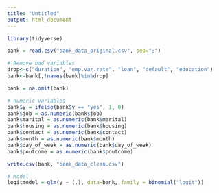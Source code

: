 ---
title: "Untitled"
output: html_document
---

```{r}
library(tidyverse)
```

```{r}
bank = read.csv("bank_data_original.csv", sep=";")
```

```{r}
# Remove bad variables
drop<-c("duration", "emp.var.rate", "loan", "default", "education")
bank<-bank[,!names(bank)%in%drop]
```

```{r}
bank = na.omit(bank)
```

```{r}
# numeric variables
bank$y = ifelse(bank$y == "yes", 1, 0)
bank$job = as.numeric(bank$job)
bank$marital = as.numeric(bank$marital)
bank$housing = as.numeric(bank$housing)
bank$contact = as.numeric(bank$contact)
bank$month = as.numeric(bank$month)
bank$day_of_week = as.numeric(bank$day_of_week)
bank$poutcome = as.numeric(bank$poutcome)
```

```{r}
write.csv(bank, "bank_data_clean.csv")
```

```{r}
# Model
logitmodel = glm(y ~ (.), data=bank, family = binomial("logit"))
```
